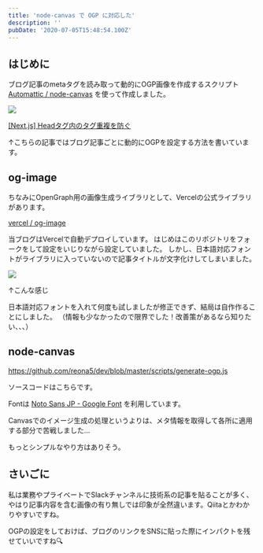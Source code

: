 ```yaml
---
title: 'node-canvas で OGP に対応した'
description: ''
pubDate: '2020-07-05T15:48:54.100Z'
---
```



## はじめに

ブログ記事のmetaタグを読み取って動的にOGP画像を作成するスクリプト [Automattic / node-canvas](https://github.com/Automattic/node-canvas) を使って作成しました。

![](/images/2020-07-06-01-13-49.png)

[[Next.js] Headタグ内のタグ重複を防ぐ](/posts/20200614)

↑こちらの記事ではブログ記事ごとに動的にOGPを設定する方法を書いています。

## og-image

ちなみにOpenGraph用の画像生成ライブラリとして、Vercelの公式ライブラリがあります。

[vercel / og-image](https://github.com/vercel/og-image)

当ブログはVercelで自動デプロイしています。
はじめはこのリポジトリをフォークをして設定をいじりながら設定していました。
しかし、日本語対応フォントがライブラリに入っていないので記事タイトルが文字化けしてしまいました。

![](/images/2020-07-06-01-22-47.png)

↑こんな感じ

日本語対応フォントを入れて何度も試しましたが修正できず、結局は自作作ることにしました。
（情報も少なかったので限界でした！改善策があるなら知りたい、、、）

## node-canvas


https://github.com/reona5/dev/blob/master/scripts/generate-ogp.js

ソースコードはこちらです。

Fontは [Noto Sans JP - Google Font](https://fonts.google.com/specimen/Noto+Sans+JP) を利用しています。

Canvasでのイメージ生成の処理というよりは、メタ情報を取得して各所に適用する部分で苦戦しました…

もっとシンプルなやり方はありそう。

## さいごに

私は業務やプライベートでSlackチャンネルに技術系の記事を貼ることが多く、やはり記事内容を含む画像の有り無しでは印象が全然違います。Qiitaとかわかりやすいですね。

OGPの設定をしておけば、ブログのリンクをSNSに貼った際にインパクトを残せていいですね🔍
